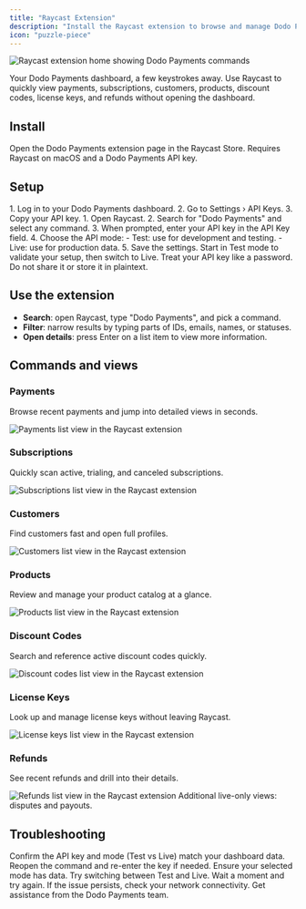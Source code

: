 ```yaml
---
title: "Raycast Extension"
description: "Install the Raycast extension to browse and manage Dodo Payments resources from your keyboard."
icon: "puzzle-piece"
---
```


<Frame>
  <img
    src="/images/integrations/raycast/dodo-payments-commands.png"
    alt="Raycast extension home showing Dodo Payments commands"
  />
</Frame>

Your Dodo Payments dashboard, a few keystrokes away. Use Raycast to quickly view payments, subscriptions, customers, products, discount codes, license keys, and refunds without opening the dashboard.

## Install

<Card title="Install from Raycast Store →" icon="puzzle-piece" href="https://www.raycast.com/dodopayments/dodo-payments">
  Open the Dodo Payments extension page in the Raycast Store.
</Card>

<Info>
Requires Raycast on macOS and a Dodo Payments API key.
</Info>

## Setup

<Steps>
<Step title="Get your API Key">
1. Log in to your Dodo Payments dashboard.
2. Go to Settings › API Keys.
3. Copy your API key.
</Step>

<Step title="Configure the Extension">
1. Open Raycast.
2. Search for "Dodo Payments" and select any command.
3. When prompted, enter your API key in the API Key field.
4. Choose the API mode:
   - Test: use for development and testing.
   - Live: use for production data.
5. Save the settings.
</Step>
</Steps>

<Tip>
Start in Test mode to validate your setup, then switch to Live.
</Tip>

<Warning>
Treat your API key like a password. Do not share it or store it in plaintext.
</Warning>

## Use the extension

- **Search**: open Raycast, type "Dodo Payments", and pick a command.
- **Filter**: narrow results by typing parts of IDs, emails, names, or statuses.
- **Open details**: press Enter on a list item to view more information.

## Commands and views

### Payments

Browse recent payments and jump into detailed views in seconds.

<Frame>
  <img
    src="/images/integrations/raycast/view-payments.png"
    alt="Payments list view in the Raycast extension"
  />
</Frame>

### Subscriptions

Quickly scan active, trialing, and canceled subscriptions.

<Frame>
  <img
    src="/images/integrations/raycast/view-subscriptions.png"
    alt="Subscriptions list view in the Raycast extension"
  />
</Frame>

### Customers

Find customers fast and open full profiles.

<Frame>
  <img
    src="/images/integrations/raycast/view-customers.png"
    alt="Customers list view in the Raycast extension"
  />
</Frame>

### Products

Review and manage your product catalog at a glance.

<Frame>
  <img
    src="/images/integrations/raycast/view-products.png"
    alt="Products list view in the Raycast extension"
  />
</Frame>

### Discount Codes

Search and reference active discount codes quickly.

<Frame>
  <img
    src="/images/integrations/raycast/view-discount-codes.png"
    alt="Discount codes list view in the Raycast extension"
  />
</Frame>

### License Keys

Look up and manage license keys without leaving Raycast.

<Frame>
  <img
    src="/images/integrations/raycast/view-license-keys.png"
    alt="License keys list view in the Raycast extension"
  />
</Frame>

### Refunds

See recent refunds and drill into their details.

<Frame>
  <img
    src="/images/integrations/raycast/view-refunds.png"
    alt="Refunds list view in the Raycast extension"
  />
</Frame>

<Info>
Additional live-only views: disputes and payouts.
</Info>

## Troubleshooting

<AccordionGroup>
<Accordion title="Authentication failed or 401/403 errors">
Confirm the API key and mode (Test vs Live) match your dashboard data. Reopen the command and re-enter the key if needed.
</Accordion>
<Accordion title="No results appear">
Ensure your selected mode has data. Try switching between Test and Live.
</Accordion>
<Accordion title="Rate limits or timeouts">
Wait a moment and try again. If the issue persists, check your network connectivity.
</Accordion>
</AccordionGroup>

<Card title="Need help? Contact support →" icon="life-ring" href="/miscellaneous/help-support">
  Get assistance from the Dodo Payments team.
</Card>
